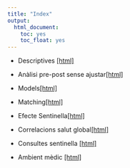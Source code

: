 ```yaml
---
title: "Index"
output:
  html_document:
    toc: yes
    toc_float: yes
---
```


* Descriptives [[html]](descriptives.html)

* Anàlisi pre-post sense ajustar[[html]](prepost.html)

* Models[[html]](linear_regression.html)

* Matching[[html]](matching.html)

* Efecte Sentinella[[html]](accio_sentinella.html)

* Correlacions salut global[[html]](global_health.html)

* Consultes sentinella [[html]](consultes.html)

* Ambient mèdic [[html]](medical_env.html)